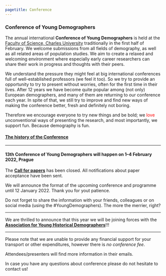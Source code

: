 ---
pagetitle: Conference
---

<link rel="stylesheet" href="styles.css" type="text/css">

### Conference of Young Demographers
The annual international **Conference of Young Demographers** is held at the [Faculty of Science, Charles University](https://www.natur.cuni.cz/eng) traditionally in the first half of February. We welcome submissions from all fields of demography, as well as all related areas of population studies. We aim to create a relaxed and welcoming environment where especially early career researchers can share their work in progress and thoughts with their peers.

We understand the pressure they might feel at big international conferences full of well-established professors (we feel it too). So we try to provide an opportunity to try to present without worries, often for the first time in their lives. After 12 years we have become quite popular among (not only) European demographers, and many of them are returning to our conference each year. In spite of that, we still try to improve and find new ways of making the conference better, fresh and definitely not boring. 

Therefore we encourage everyone to try new things and be bold; we  <span style="color:red">love</span> unconventional ways of presenting the research, and most importantly, we support fun. Because demography is fun. 

#### [The history of the Conference](https://youngdemographers.github.io/history.html)

***
#### **13th Conference of Young Demographers** will happen on **1–4 February 2022, Prague** ####

The [**Call for papers**](https://docs.google.com/document/u/3/d/e/2PACX-1vSz8YFEEcluhJSj9PvEjbeJyBEr-zgZx8vKRj5ceYw00-RRPRCBUgCGjbShquoLg95uMyJUBKUoMLpV/pub) has been closed. All notifications about paper acceptance have been sent. 

We will announce the format of the upcoming conference and programme until 12 January 2022. Thank you for yout patience. 

Do not forget to share the information with your friends, colleagues or on social media (using the #YoungDemographers). The more the merrier, right?

***

We are thrilled to announce that this year we will be joining forces with the [**Association for Young Historical Demographers**](https://www.younghistoricaldemographers.com/)!!!

***

Please note that we are unable to provide any financial support for your transport or other expenditures, however there is *no conference fee*.

Attendees/presenters will find more information in their emails. 

In case you have any questions about conference please do not hesitate to contact us!